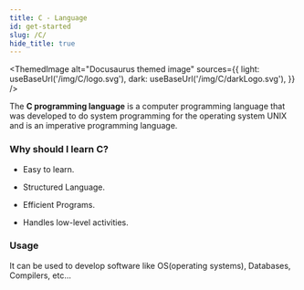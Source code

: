 ```yaml
---
title: C - Language
id: get-started
slug: /C/
hide_title: true
---
```



<ThemedImage
  alt="Docusaurus themed image"
  sources={{
    light: useBaseUrl('/img/C/logo.svg'),
    dark: useBaseUrl('/img/C/darkLogo.svg'),
  }}
/>

The **C programming language** is a computer programming language that was developed to do system programming for the operating system UNIX and is an imperative programming language.

### Why should I learn C? ###

* Easy to learn.

* Structured Language.

* Efficient Programs.

* Handles low-level activities.

### Usage ###

It can be used to develop software like OS(operating systems), Databases, Compilers, etc...
